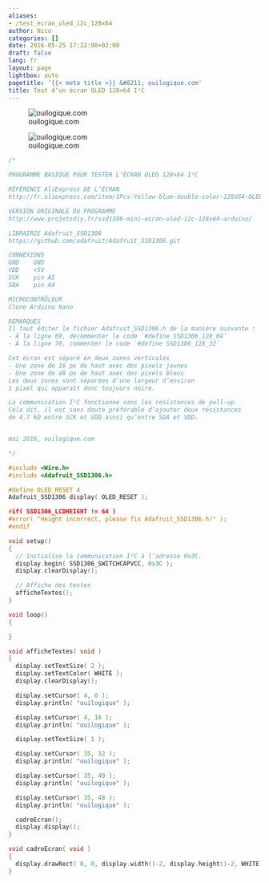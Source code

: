 ```yaml
---
aliases:
- /test_ecran_oled_i2c_128x64
author: Nico
categories: []
date: 2016-05-25 17:22:00+02:00
draft: false
lang: fr
layout: page
lightbox: auto
pagetitle: '{{< meta title >}} &#8211; ouilogique.com'
title: Test d’un écran OLED 128×64 I²C
---
```


![ouilogique.com][img_1]

[img_1]: ./images/test_ecran_oled_i2c_128x64_001_lowres.jpg

![ouilogique.com][img_2]

[img_2]: ./images/test_ecran_oled_i2c_128x64_002_lowres.jpg

```c++
/*

PROGRAMME BASIQUE POUR TESTER L’ÉCRAN OLED 128×64 I²C

RÉFÉRENCE AliExpress DE L’ÉCRAN
http://fr.aliexpress.com/item/1Pcs-Yellow-blue-double-color-128X64-OLED-LCD-LED-Display-Module-For-Arduino-0-96/32305641669.html

VERSION ORIGINALE DU PROGRAMME
http://www.projetsdiy.fr/ssd1306-mini-ecran-oled-i2c-128x64-arduino/

LIBRAIRIE Adafruit_SSD1306
https://github.com/adafruit/Adafruit_SSD1306.git

CONNEXIONS
GND    GND
VDD    +5V
SCK    pin A5
SDA    pin A4

MICROCONTRÔLEUR
Clone Arduino Nano

REMARQUES
Il faut éditer le fichier Adafruit_SSD1306.h de la manière suivante :
- À la ligne 69, décommenter le code `#define SSD1306_128_64`
- À la ligne 70, commenter le code `#define SSD1306_128_32`

Cet écran est séparé en deux zones verticales
- Une zone de 16 px de haut avec des pixels jaunes
- Une zone de 48 px de haut avec des pixels bleus
Les deux zones sont séparées d’une largeur d’environ
1 pixel qui apparaît donc toujours noire.

La communication I²C fonctionne sans les résistances de pull-up.
Cela dit, il est sans doute préférable d’ajouter deux résistances
de 4.7 kΩ entre SCK et VDD ainsi qu’entre SDA et VDD.


mai 2016, ouilogique.com

*/

#include <Wire.h>
#include <Adafruit_SSD1306.h>

#define OLED_RESET 4
Adafruit_SSD1306 display( OLED_RESET );

#if( SSD1306_LCDHEIGHT != 64 )
#error( "Height incorrect, please fix Adafruit_SSD1306.h!" );
#endif

void setup()
{
  // Initialise la communication I²C à l’adresse 0x3C.
  display.begin( SSD1306_SWITCHCAPVCC, 0x3C );
  display.clearDisplay();

  // Affiche des textes
  afficheTextes();
}

void loop()
{

}

void afficheTextes( void )
{
  display.setTextSize( 2 );
  display.setTextColor( WHITE );
  display.clearDisplay();

  display.setCursor( 4, 0 );
  display.println( "ouilogique" );

  display.setCursor( 4, 16 );
  display.println( "ouilogique" );

  display.setTextSize( 1 );

  display.setCursor( 35, 32 );
  display.println( "ouilogique" );

  display.setCursor( 35, 40 );
  display.println( "ouilogique" );

  display.setCursor( 35, 48 );
  display.println( "ouilogique" );

  cadreEcran();
  display.display();
}

void cadreEcran( void )
{
  display.drawRect( 0, 0, display.width()-2, display.height()-2, WHITE );
}
```
